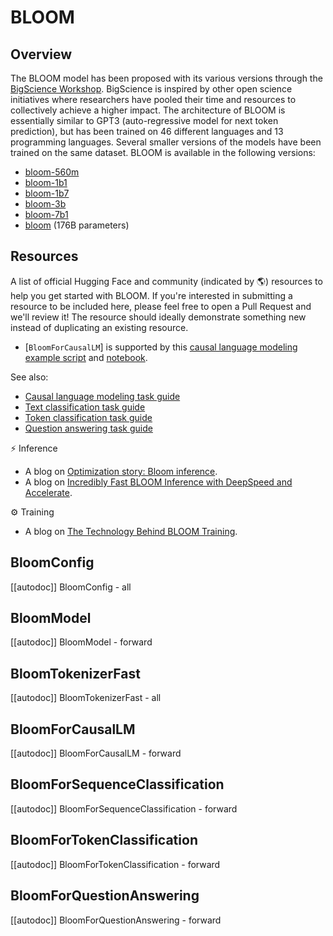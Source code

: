 <!--Copyright 2022 The HuggingFace Team. All rights reserved.

Licensed under the Apache License, Version 2.0 (the "License"); you may not use this file except in compliance with
the License. You may obtain a copy of the License at

http://www.apache.org/licenses/LICENSE-2.0

Unless required by applicable law or agreed to in writing, software distributed under the License is distributed on
an "AS IS" BASIS, WITHOUT WARRANTIES OR CONDITIONS OF ANY KIND, either express or implied. See the License for the
specific language governing permissions and limitations under the License.
-->

# BLOOM

## Overview

The BLOOM model has been proposed with its various versions through the [BigScience Workshop](https://bigscience.huggingface.co/). BigScience is inspired by other open science initiatives where researchers have pooled their time and resources to collectively achieve a higher impact.
The architecture of BLOOM is essentially similar to GPT3 (auto-regressive model for next token prediction), but has been trained on 46 different languages and 13 programming languages.
Several smaller versions of the models have been trained on the same dataset. BLOOM is available in the following versions:

- [bloom-560m](https://huggingface.co/bigscience/bloom-560m)
- [bloom-1b1](https://huggingface.co/bigscience/bloom-1b1)
- [bloom-1b7](https://huggingface.co/bigscience/bloom-1b7)
- [bloom-3b](https://huggingface.co/bigscience/bloom-3b)
- [bloom-7b1](https://huggingface.co/bigscience/bloom-7b1)
- [bloom](https://huggingface.co/bigscience/bloom) (176B parameters)

## Resources

A list of official Hugging Face and community (indicated by 🌎) resources to help you get started with BLOOM. If you're interested in submitting a resource to be included here, please feel free to open a Pull Request and we'll review it! The resource should ideally demonstrate something new instead of duplicating an existing resource.

<PipelineTag pipeline="text-generation"/>

- [`BloomForCausalLM`] is supported by this [causal language modeling example script](https://github.com/huggingface/transformers/tree/main/examples/pytorch/language-modeling#gpt-2gpt-and-causal-language-modeling) and [notebook](https://colab.research.google.com/github/huggingface/notebooks/blob/main/examples/language_modeling.ipynb).

See also:
- [Causal language modeling task guide](./tasks/language_modeling)
- [Text classification task guide](./tasks/sequence_classification)
- [Token classification task guide](./tasks/token_classification)
- [Question answering task guide](./tasks/question_answering)


⚡️ Inference
- A blog on [Optimization story: Bloom inference](https://huggingface.co/blog/bloom-inference-optimization).
- A blog on [Incredibly Fast BLOOM Inference with DeepSpeed and Accelerate](https://huggingface.co/blog/bloom-inference-pytorch-scripts).

⚙️ Training
- A blog on [The Technology Behind BLOOM Training](https://huggingface.co/blog/bloom-megatron-deepspeed).

## BloomConfig

[[autodoc]] BloomConfig
    - all

## BloomModel

[[autodoc]] BloomModel
    - forward

## BloomTokenizerFast

[[autodoc]] BloomTokenizerFast
    - all

## BloomForCausalLM

[[autodoc]] BloomForCausalLM
    - forward

## BloomForSequenceClassification

[[autodoc]] BloomForSequenceClassification
    - forward

## BloomForTokenClassification

[[autodoc]] BloomForTokenClassification
    - forward

## BloomForQuestionAnswering

[[autodoc]] BloomForQuestionAnswering
    - forward
